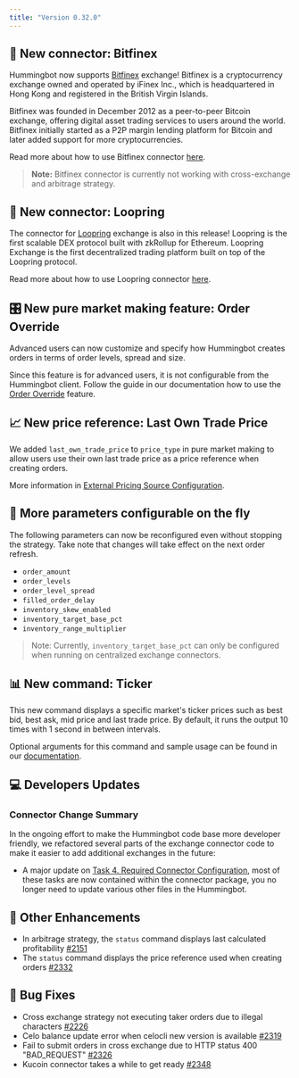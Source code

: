 ```yaml
---
title: "Version 0.32.0"
---
```


## 🔗 New connector: Bitfinex

Hummingbot now supports [Bitfinex](https://www.bitfinex.com/) exchange! Bitfinex is a cryptocurrency exchange owned and operated by iFinex Inc., which is headquartered in Hong Kong and registered in the British Virgin Islands.

Bitfinex was founded in December 2012 as a peer-to-peer Bitcoin exchange, offering digital asset trading services to users around the world. Bitfinex initially started as a P2P margin lending platform for Bitcoin and later added support for more cryptocurrencies.

Read more about how to use Bitfinex connector [here](/connectors/bitfinex/).

> **Note:** Bitfinex connector is currently not working with cross-exchange and arbitrage strategy.

## 🔗 New connector: Loopring

The connector for [Loopring](https://loopring.io/) exchange is also in this release! Loopring is the first scalable DEX protocol built with zkRollup for Ethereum. Loopring Exchange is the first decentralized trading platform built on top of the Loopring protocol.

Read more about how to use Loopring connector [here](/connectors/loopring/).

## 🎛 New pure market making feature: Order Override

Advanced users can now customize and specify how Hummingbot creates orders in terms of order levels, spread and size.

Since this feature is for advanced users, it is not configurable from the Hummingbot client. Follow the guide in our documentation how to use the [Order Override](/strategies/order-override/) feature.

## 📈 New price reference: Last Own Trade Price

We added `last_own_trade_price` to `price_type` in pure market making to allow users use their own last trade price as a price reference when creating orders.

More information in [External Pricing Source Configuration](/strategies/external-price-source/).

## 🛫 More parameters configurable on the fly

The following parameters can now be reconfigured even without stopping the strategy. Take note that changes will take effect on the next order refresh.

- `order_amount`
- `order_levels`
- `order_level_spread`
- `filled_order_delay`
- `inventory_skew_enabled`
- `inventory_target_base_pct`
- `inventory_range_multiplier`

> Note: Currently, `inventory_target_base_pct` can only be configured when running on centralized exchange connectors.

## 📊 New command: Ticker

This new command displays a specific market's ticker prices such as best bid, best ask, mid price and last trade price. By default, it runs the output 10 times with 1 second in between intervals.

Optional arguments for this command and sample usage can be found in our [documentation](/operation/command-ref/#ticker).

## 💻 Developers Updates

### Connector Change Summary

In the ongoing effort to make the Hummingbot code base more developer friendly, we refactored several parts of the exchange connector code to make it easier to add additional exchanges in the future:

- A major update on [Task 4. Required Connector Configuration](/developer/task4/), most of these tasks are now contained within the connector package, you no longer need to update various other files in the Hummingbot.

## 🔧 Other Enhancements

- In arbitrage strategy, the `status` command displays last calculated profitability [#2151](https://github.com/CoinAlpha/hummingbot/issues/2151)
- The `status` command displays the price reference used when creating orders [#2332](https://github.com/CoinAlpha/hummingbot/pull/2332)

## 🐞 Bug Fixes

- Cross exchange strategy not executing taker orders due to illegal characters [#2226](https://github.com/CoinAlpha/hummingbot/issues/2226)
- Celo balance update error when celocli new version is available [#2319](https://github.com/CoinAlpha/hummingbot/issues/2319)
- Fail to submit orders in cross exchange due to HTTP status 400 "BAD_REQUEST" [#2326](https://github.com/CoinAlpha/hummingbot/issues/2326)
- Kucoin connector takes a while to get ready [#2348](https://github.com/CoinAlpha/hummingbot/issues/2348)
